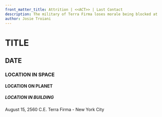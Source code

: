 ```yaml
---
front_matter_title: Attrition | <<ACT>> | Last Contact
description: The military of Terra Firma loses morale being blocked at every planet and tactical action.
author: Josie Troiani
---
```

# TITLE

## DATE

### LOCATION IN SPACE

#### LOCATION ON PLANET

##### LOCATION IN BUILDING

August 15, 2560 C.E.
Terra Firma - New York City
